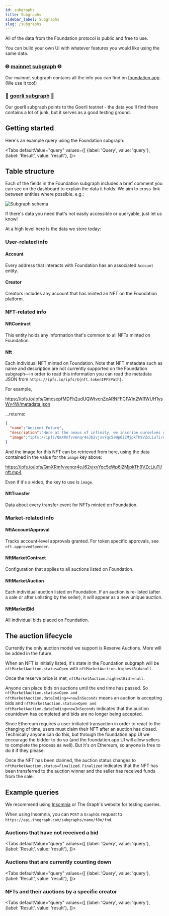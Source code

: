 ```yaml
---
id: subgraphs
title: Subgraphs
sidebar_label: Subgraphs
slug: /subgraphs
---
```



All of the data from the Foundation protocol is public and free to use.

You can build your own UI with whatever features you would like using the same data.

### 🌐 [mainnet subgraph](https://thegraph.com/explorer/subgraph/f8n/fnd) 🌐

Our mainnet subgraph contains all the info you can find on [foundation.app](https://foundation.app). (We use it too!)

### 🚧 [goerli subgraph](https://thegraph.com/explorer/subgraph/f8n/fnd-goerli) 🚧

Our goerli subgraph points to the Goerli testnet - the data you'll find there contains a lot of junk, but it serves as a good testing ground.

## Getting started

Here's an example query using the Foundation subgraph:


<Tabs
  defaultValue="query"
  values={[
    {label: 'Query', value: 'query'},
    {label: 'Result', value: 'result'},
  ]}>
  <TabItem value="query"><ExampleQuery/></TabItem>
  <TabItem value="result"><ExampleResult/></TabItem>
</Tabs>


## Table structure

Each of the fields in the Foundation subgraph includes a brief comment you can see on the dashboard to explain the data it holds. We aim to cross-link between entities where possible. e.g.:

<img alt="Subgraph schema" src="/img/schema.png" />

If there's data you need that's not easily accessible or queryable, just let us know!

At a high level here is the data we store today:

### User-related info

#### Account

Every address that interacts with Foundation has an associated `Account` entity.

#### Creator

Creators includes any account that has minted an NFT on the Foundation platform.

### NFT-related info

#### NftContract

This entity holds any information that's common to all NFTs minted on Foundation.

#### Nft

Each individual NFT minted on Foundation. Note that NFT metadata such as name and description are not currently supported on the Foundation subgraph—in order to read this information you can read the metadata JSON from `https://ipfs.io/ipfs/${nft.tokenIPFSPath}`.

For example,

https://ipfs.io/ipfs/QmcsepfMDFh2udUQWtvcnZeARNFFCPA1n2WRWUH1ysWv4W/metadata.json

...returns:

```json
{
  "name":"Ancient Future",
  "description":"Here at the nexus of infinity, we inscribe ourselves upon the sacred discs. For We are the Ancients of a Future Civilization. \n\nSingle Edition VHS Text Art by Sarah Zucker, 2020. Created in studio with Hi8 Camcorder Title Feedback, digital animation and analog processing on VHS. Filmed in 4K from vintage CRT TV screen.\n",
  "image":"ipfs://ipfs/QmXRmfvvenqr4eJ62vjxvYqc5eWp6i2MjpkTh9VZcLiuTi/nft.mp4"
}
```

And the image for this NFT can be retrieved from here, using the data contained in the value for the `image` key above:

https://ipfs.io/ipfs/QmXRmfvvenqr4eJ62vjxvYqc5eWp6i2MjpkTh9VZcLiuTi/nft.mp4

Even if it's a video, the key to use is `image`.

#### NftTransfer

Data about every transfer event for NFTs minted on Foundation.

### Market-related info

#### NftAccountApproval

Tracks account-level approvals granted. For token specific approvals, see `nft.approvedSpender`.

#### NftMarketContract

Configuration that applies to all auctions listed on Foundation.

#### NftMarketAuction

Each individual auction listed on Foundation. If an auction is re-listed (after a sale or after unlisting by the seller), it will appear as a new unique auction.

#### NftMarketBid

All individual bids placed on Foundation.

## The auction lifecycle

Currently the only auction model we support is Reserve Auctions. More will be added in the future.

When an NFT is initially listed, it's state in the Foundation subgraph will be `nftMarketAuction.status=Open` with `nftMarketAuction.highestBid=null`.

Once the reserve price is met, `nftMarketAuction.highestBid!=null`.

Anyone can place bids on auctions until the end time has passed. So `nftMarketAuction.status=Open and nftMarketAuction.dateEnding<=nowInSeconds` means an auction is accepting bids and `nftMarketAuction.status=Open and nftMarketAuction.dateEnding>nowInSeconds` indicates that the auction countdown has completed and bids are no longer being accepted.

Since Ethereum requires a user-initiated transaction in order to react to the changing of time, users must claim their NFT after an auction has closed. Technically anyone can do this, but through the foundation.app UI we encourage the bidder to do so (and the foundation.app UI will allow sellers to complete the process as well). But it's on Ethereum, so anyone is free to do it if they please.

Once the NFT has been claimed, the auction status changes to `nftMarketAuction.status=Finalized`. `Finalized` indicates that the NFT has been transferred to the auction winner and the seller has received funds from the sale.

## Example queries

We recommend using [Insomnia](https://insomnia.rest/) or The Graph's website for testing queries.

When using Insomnia, you can `POST` a `GraphQL` request to `https://api.thegraph.com/subgraphs/name/f8n/fnd`.

### Auctions that have not received a bid


<Tabs
  defaultValue="query"
  values={[
    {label: 'Query', value: 'query'},
    {label: 'Result', value: 'result'},
  ]}>
  <TabItem value="query"><AuctionsWithNoBidQuery/></TabItem>
  <TabItem value="result"><AuctionsWithNoBidResult/></TabItem>
</Tabs>

### Auctions that are currently counting down


<Tabs
  defaultValue="query"
  values={[
    {label: 'Query', value: 'query'},
    {label: 'Result', value: 'result'},
  ]}>
  <TabItem value="query"><AuctionsCountingDownQuery/></TabItem>
  <TabItem value="result"><AuctionsCountingDownResult/></TabItem>
</Tabs>


### NFTs and their auctions by a specific creator


<Tabs
  defaultValue="query"
  values={[
    {label: 'Query', value: 'query'},
    {label: 'Result', value: 'result'},
  ]}>
  <TabItem value="query"><NFTsAndAuctionsCountingDownQuery/></TabItem>
  <TabItem value="result"><NFTsAndAuctionsCountingDownResult/></TabItem>
</Tabs>
